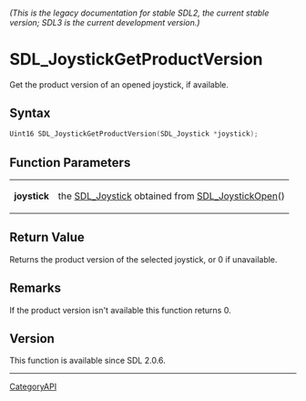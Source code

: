 ====== (This is the legacy documentation for stable SDL2, the current stable version; SDL3 is the current development version.) ======
= SDL_JoystickGetProductVersion =

Get the product version of an opened joystick, if available.

== Syntax ==

<syntaxhighlight lang='c'>
Uint16 SDL_JoystickGetProductVersion(SDL_Joystick *joystick);
</syntaxhighlight>

== Function Parameters ==

{|
|'''joystick'''
|the [[SDL_Joystick]] obtained from [[SDL_JoystickOpen]]()
|}

== Return Value ==

Returns the product version of the selected joystick, or 0 if unavailable.

== Remarks ==

If the product version isn't available this function returns 0.

== Version ==

This function is available since SDL 2.0.6.

----
[[CategoryAPI]]


